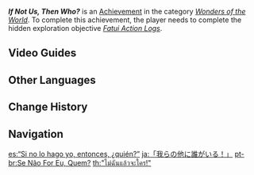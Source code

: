 {{Achievement Infobox
|id           = 81207
|order id     = 1193
|category     = Wonders of the World
|description  = Collect the letters of the [[Fatui]] in [[The Chasm: Underground Mines|The Chasm]].
|requirements = Complete ''[[Fatui Action Logs]]''.
|primogems    = 5
|tracking     = 
|hidden       = 1
|topic        = 
|type         = Exploration
}}
'''''If Not Us, Then Who?''''' is an [[Achievement]] in the category ''[[Wonders of the World]]''. To complete this achievement, the player needs to complete the hidden exploration objective ''[[Fatui Action Logs]]''.
<!--
==Trivia==
-->
==Video Guides==
{{EVT
|video1   = https://youtu.be/fg7F1-xabjs
|caption1 = If Not Us, Then Who? Secret Achievement

|video2   = https://youtu.be/6JkUqKDMIWE
|caption2 = If Not Us, Then Who? Guide
}}

==Other Languages==
{{Other Languages
|en      = If Not Us, Then Who?
|zhs     = 「舍我其谁！」
|zhs_rm  = "Shěwǒqíshuí!"{{Assumed}}
|zht     = 「捨我其誰！」
|zht_rm  = "Shěwǒqíshuí!"{{Assumed}}
|zh_tl   = 
|ja      = 「我らの他に誰がいる！」
|ja_rm   = "Warera no Hoka ni Dare ga Iru!"{{Assumed}}
|ja_tl   = 
|ko      = 「내가 아니면 누가 하리!」
|ko_tl   = "If Not Me, Then Who!"
|es      = “Si no lo hago yo, entonces, ¿quién?”
|es_tl   = "If I Don't Do It, Then Who?"
|fr      = «&nbsp;Qui d'autre que moi !&nbsp;»
|fr_tl   = "Who Else But Me!"
|ru      = «Кто, если не мы!»
|ru_tl   = "Who, If Not Us!"
|th      = "ไม่ฉันแล้วจะใคร!"
|th_rm   = 
|th_tl   = 
|vi      = "Không Ai, Ngoài Chúng Ta!"
|vi_tl   = 
|de      = „Niemand außer uns!“
|de_tl   = "Nobody But Us!"
|id      = "KALAU BUKAN KITA, SIAPA LAGI YANG BISA?!"
|id_tl   = "IF NOT US, THEN WHO ELSE?!"
|pt      = Se Não For Eu, Quem?
|pt_tl   = 
|tr      = Biz Değilsek Kim?
|tr_tl   = If Not Us, Who?
|it      = Se non noi, allora chi?
|it_tl   = 
}}

==Change History==
{{Change History|2.6}}
<!--
==References==
{{Reflist}}
-->
==Navigation==
{{Achievement Navbox|Wonders of the World|Exploration}}

[[es:“Si no lo hago yo, entonces, ¿quién?”]]
[[ja:「我らの他に誰がいる！」]]
[[pt-br:Se Não For Eu, Quem?]]
[[th:"ไม่ฉันแล้วจะใคร!"]]